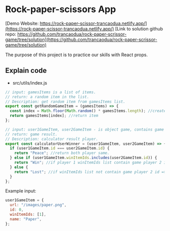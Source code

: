 # Rock-paper-scissors App

[Demo Website: https://rock-paper-scissor-trancaodua.netlify.app/](https://rock-paper-scissor-trancaodua.netlify.app/)
[Link to solution github repo: https://github.com/trancaodua/rock-paper-scrissor-game/tree/solution](https://github.com/trancaodua/rock-paper-scrissor-game/tree/solution)

The purpose of this project is to practice our skills with React props.

## Explain code

- src/utils/index.js

```javascript
// input: gamesItems is a list of items.
// return: a random item in the list.
// Description: get random item from gamesItems list.
export const getRandomGameItem = (gamesItems) => {
  const index = Math.floor(Math.random() * gamesItems.length); //create index random between 0 to gamesItems.length - 1
  return gamesItems[index]; //return item
};
```

```javascript
// input: user1GameItem, user2GameItem - is object game, contains game item id and list can win.
// return: game result.
// Description: calculator result player.
export const calculatorUserWinner = (user1GameItem, user2GameItem) => {
  if (user1GameItem.id === user2GameItem.id) {
    return "Peace"; //return both player same.
  } else if (user1GameItem.winItemIds.includes(user2GameItem.id)) {
    return "Win"; //if player 1 winItemIds list contain game player 2 id => player 1 win player 2.
  } else {
    return "Lost"; //if winItemIds list not contain game player 2 id => player 1 lost, player 2 .
  }
};
```

Example input:

```javascript
user1GameItem = {
  url: "/images/paper.png",
  id: 0,
  winItemIds: [1],
  name: "Paper",
};
```

<br />
<br />
<br />
